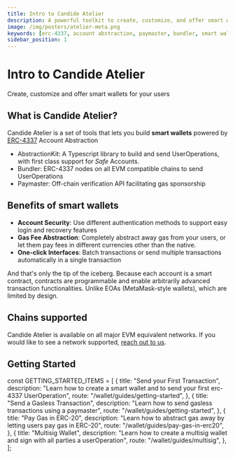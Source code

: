 ```yaml
---
title: Intro to Candide Atelier
description: A powerful toolkit to create, customize, and offer smart wallets. Explore ERC-4337 support, account abstraction, paymaster integration, bundler features, and seamless management of smart wallets
image: /img/posters/atelier-meta.png
keywords: [erc-4337, account abstraction, paymaster, bundler, smart wallets]
sidebar_position: 1
---
```

# Intro to Candide Atelier

Create, customize and offer smart wallets for your users

## What is Candide Atelier?

Candide Atelier is a set of tools that lets you build **smart wallets** powered by [ERC-4337](https://eips.ethereum.org/EIPS/eip-4337) Account Abstraction

- AbstractionKit: A Typescript library to build and send UserOperations, with first class support for *Safe* Accounts.
- Bundler: ERC-4337 nodes on all EVM compatible chains to send UserOperations
- Paymaster: Off-chain verification API facilitating gas sponsorship

## Benefits of smart wallets

- **Account Security**: Use different authentication methods to support easy login and recovery features
- **Gas Fee Abstraction**: Completely abstract away gas from your users, or let them pay fees in different currencies other than the native.
- **One-click Interfaces**: Batch transactions or send multiple transactions automatically in a single transaction

And that's only the tip of the iceberg. Because each account is a smart contract, contracts are programmable and enable arbitrarily advanced transaction functionalities. Unlike EOAs (MetaMask-style wallets), which are limited by design.

## Chains supported

Candide Atelier is available on all major EVM equivalent networks. If you would like to see a network supported, [reach out to us](https://t.me/heymarcopolo).


<NetworkList />

## Getting Started

const GETTING_STARTED_ITEMS = [
  {
    title: "Send your First Transaction",
    description:
      "Learn how to create a smart wallet and to send your first erc-4337 UserOperation",
    route: "/wallet/guides/getting-started",
  },
  {
    title: "Send a Gasless Transaction",
    description: "Learn how to send gasless transactions using a paymaster",
    route: "/wallet/guides/getting-started",
  },
  {
    title: "Pay Gas in ERC-20",
    description:
      "Learn how to abstract gas away by letting users pay gas in ERC-20",
    route: "/wallet/guides/pay-gas-in-erc20",
  },
    {
    title: "Multisig Wallet",
    description:
      "Learn how to create a multisig wallet and sign with all parties a userOperation",
    route: "/wallet/guides/multisig",
  },
];

<CardList items={GETTING_STARTED_ITEMS} />

